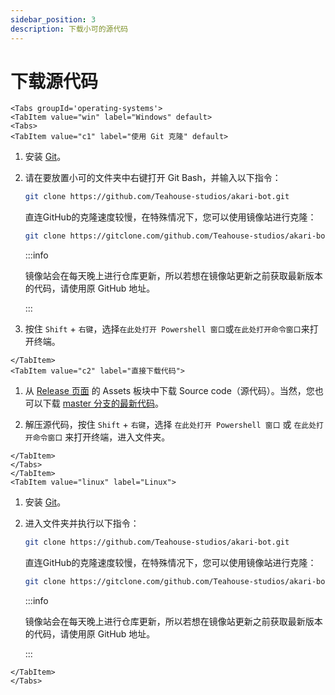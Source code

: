 ---
sidebar_position: 3
description: 下载小可的源代码
---

# 下载源代码

```mdx-code-block
<Tabs groupId='operating-systems'>
<TabItem value="win" label="Windows" default>
<Tabs>
<TabItem value="c1" label="使用 Git 克隆" default>
```

1. 安装 [Git](https://git-scm.com/)。

2. 请在要放置小可的文件夹中右键打开 Git Bash，并输入以下指令：

   ```sh
   git clone https://github.com/Teahouse-studios/akari-bot.git
   ```

   直连GitHub的克隆速度较慢，在特殊情况下，您可以使用镜像站进行克隆：

   ```sh
   git clone https://gitclone.com/github.com/Teahouse-studios/akari-bot.git
   ```

   :::info

   镜像站会在每天晚上进行仓库更新，所以若想在镜像站更新之前获取最新版本的代码，请使用原 GitHub 地址。

   :::

3. 按住 `Shift` + `右键`，选择`在此处打开 Powershell 窗口`或`在此处打开命令窗口`来打开终端。

```mdx-code-block
</TabItem>
<TabItem value="c2" label="直接下载代码">
```

1. 从 [Release 页面](https://github.com/Teahouse-Studios/bot/releases/latest) 的 Assets 板块中下载 Source code（源代码）。当然，您也可以下载 [master 分支的最新代码](https://github.com/Teahouse-Studios/akari-bot/archive/refs/heads/master.zip)。

2. 解压源代码，按住 `Shift` + `右键`，选择 `在此处打开 Powershell 窗口` 或 `在此处打开命令窗口` 来打开终端，进入文件夹。

```mdx-code-block
</TabItem>
</Tabs>
</TabItem>
<TabItem value="linux" label="Linux">
```

1. 安装 [Git](https://git-scm.com/)。

2. 进入文件夹并执行以下指令：

   ```sh
   git clone https://github.com/Teahouse-studios/akari-bot.git
   ```

   直连GitHub的克隆速度较慢，在特殊情况下，您可以使用镜像站进行克隆：

   ```sh
   git clone https://gitclone.com/github.com/Teahouse-studios/akari-bot.git
   ```
   :::info

   镜像站会在每天晚上进行仓库更新，所以若想在镜像站更新之前获取最新版本的代码，请使用原 GitHub 地址。
   
   :::

```mdx-code-block
</TabItem>
</Tabs>
```
